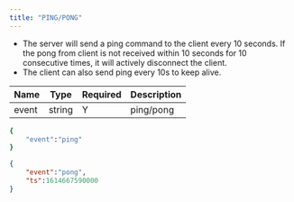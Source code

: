 ```yaml
---
title: "PING/PONG"
---
```


- The server will send a ping command to the client every 10 seconds. If the pong from client is not received within 10 seconds for 10 consecutive times, it will actively disconnect the client.
- The client can also send ping every 10s to keep alive.

| Name  | Type   | Required | Description |
|-------|--------|----------|-------------|
| event | string | Y        | ping/pong   |

<RequestExample>

```bash
{
    "event":"ping"
}
```

</RequestExample>



<ResponseExample>

```json Response
{
    "event":"pong",
    "ts":1614667590000
}
```

</ResponseExample>